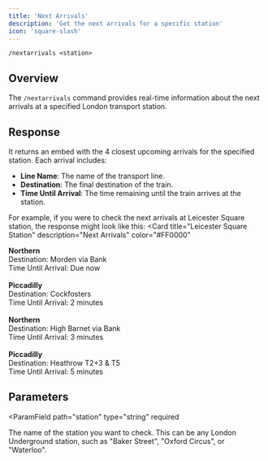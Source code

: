 ```yaml
---
title: 'Next Arrivals'
description: 'Get the next arrivals for a specific station'
icon: 'square-slash'
---
```



```
/nextarrivals <station>
```

## Overview
The `/nextarrivals` command provides real-time information about the next arrivals at a specified London transport station.
<Snippet />

## Response
It returns an embed with the 4 closest upcoming arrivals for the specified station. Each arrival includes:
- **Line Name**: The name of the transport line.
- **Destination**: The final destination of the train.
- **Time Until Arrival**: The time remaining until the train arrives at the station.

For example, if you were to check the next arrivals at Leicester Square station, the response might look like this:
<Card
  title="Leicester Square Station"
  description="Next Arrivals"
  color="#FF0000"
>
  **Northern**\
  Destination: Morden via Bank\
  Time Until Arrival: Due now\
  \
  **Piccadilly**\
  Destination: Cockfosters\
  Time Until Arrival: 2 minutes\
  \
  **Northern**\
  Destination: High Barnet via Bank\
  Time Until Arrival: 3 minutes\
  \
  **Piccadilly**\
  Destination: Heathrow T2+3 & T5\
  Time Until Arrival: 5 minutes
</Card>


## Parameters
<ParamField
  path="station"
  type="string"
  required
>
  The name of the station you want to check. This can be any London Underground station, such as "Baker Street", "Oxford Circus", or "Waterloo".
</ParamField>